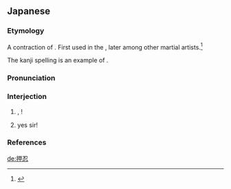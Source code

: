 ==Japanese==
{{ja-kanjitab|yomi=irr|sort=おっす}}

===Etymology===
A contraction of {{m|ja|おはようございます|tr=ohayō gozaimasu||good morning|pos=also said when first meeting a commonly-met acquaintance for the first time that day}}. First used in the {{w|Budo Senmon Gakko}}, later among other martial artists.<ref>{{pedia|押忍|lang=ja}}</ref> {{attention|ja}}

The kanji spelling is an example of {{ateji|sort=おっす}}.

===Pronunciation===
{{ja-pron|yomi=irr|おっす|acc=1}}

===Interjection===
{{ja-pos|interjection|おっす}}

# {{l|en|hey}}, {{l|en|yo}}!
# yes sir!

===References===
<references/>

[[de:押忍]]